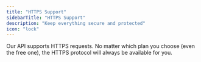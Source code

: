 ```yaml
---
title: "HTTPS Support"
sidebarTitle: "HTTPS Support"
description: "Keep everything secure and protected"
icon: "lock"
---
```


Our API supports HTTPS requests. No matter which plan you choose (even the free one), the HTTPS protocol will always be available for you.

